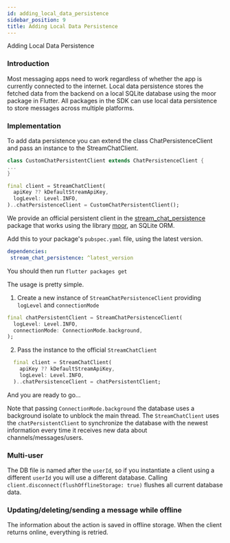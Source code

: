 ```yaml
---
id: adding_local_data_persistence
sidebar_position: 9
title: Adding Local Data Persistence
---
```


Adding Local Data Persistence

### Introduction

Most messaging apps need to work regardless of whether the app is currently connected to the internet.
Local data persistence stores the fetched data from the backend on a local SQLite database using the
moor package in Flutter. All packages in the SDK can use local data persistence to store messages
across multiple platforms.

### Implementation

To add data persistence you can extend the class ChatPersistenceClient and pass an instance to the StreamChatClient.

```dart
class CustomChatPersistentClient extends ChatPersistenceClient {
...
}

final client = StreamChatClient(
  apiKey ?? kDefaultStreamApiKey,
  logLevel: Level.INFO,
)..chatPersistenceClient = CustomChatPersistentClient();
```

We provide an official persistent client in the [stream_chat_persistence](https://pub.dev/packages/stream_chat_persistence)
package that works using the library [moor](https://moor.simonbinder.eu), an SQLite ORM.

Add this to your package's `pubspec.yaml` file, using the latest version.

```yaml
dependencies:
 stream_chat_persistence: ^latest_version
```

You should then run `flutter packages get`

The usage is pretty simple.

1. Create a new instance of `StreamChatPersistenceClient` providing `logLevel` and `connectionMode`

```dart
final chatPersistentClient = StreamChatPersistenceClient(
  logLevel: Level.INFO,
  connectionMode: ConnectionMode.background,
);
```

2. Pass the instance to the official `StreamChatClient`

```dart
  final client = StreamChatClient(
    apiKey ?? kDefaultStreamApiKey,
    logLevel: Level.INFO,
  )..chatPersistenceClient = chatPersistentClient;
```

And you are ready to go...

Note that passing `ConnectionMode.background` the database uses a background isolate to unblock the main thread.
The `StreamChatClient` uses the `chatPersistentClient` to synchronize the database with the newest
information every time it receives new data about channels/messages/users.

### Multi-user

The DB file is named after the `userId`, so if you instantiate a client using a different `userId` you will use a different database.
Calling `client.disconnect(flushOfflineStorage: true)` flushes all current database data.

### Updating/deleting/sending a message while offline

The information about the action is saved in offline storage. When the client returns online, everything is retried.